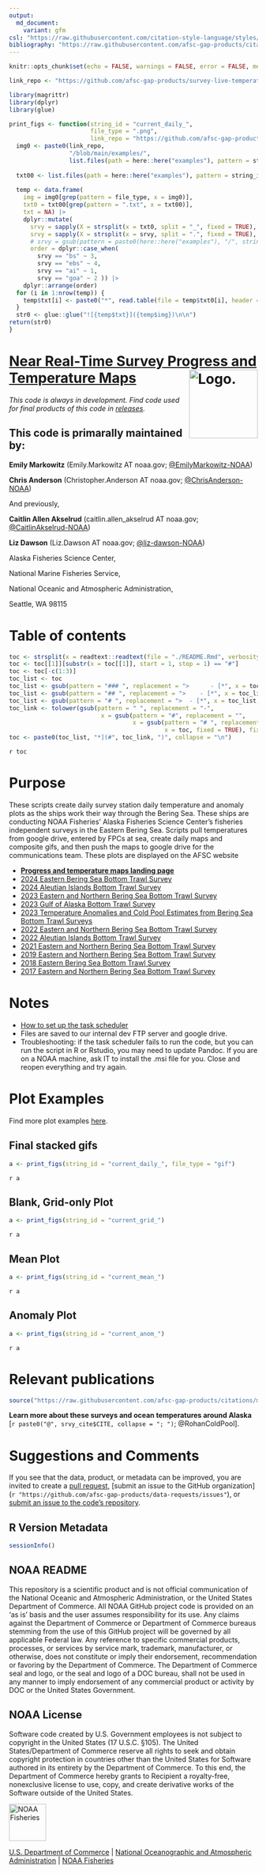 ```yaml
---
output: 
  md_document: 
    variant: gfm
csl: "https://raw.githubusercontent.com/citation-style-language/styles/master/apa-no-ampersand.csl"
bibliography: "https://raw.githubusercontent.com/afsc-gap-products/citations/main/cite/bibliography.bib"
---
```


```r
knitr::opts_chunk$set(echo = FALSE, warnings = FALSE, error = FALSE, message = FALSE, comment = FALSE, include=FALSE)
```


```r
link_repo <- "https://github.com/afsc-gap-products/survey-live-temperature-map"

library(magrittr)
library(dplyr)
library(glue)

print_figs <- function(string_id = "current_daily_", 
                       file_type = ".png", 
                       link_repo = "https://github.com/afsc-gap-products/survey-live-temperature-map") {
  img0 <- paste0(link_repo, 
                 "/blob/main/examples/", 
                 list.files(path = here::here("examples"), pattern = string_id, full.names = FALSE))
  
  txt00 <- list.files(path = here::here("examples"), pattern = string_id, full.names = TRUE)
  
  temp <- data.frame(
    img = img0[grep(pattern = file_type, x = img0)], 
    txt0 = txt00[grep(pattern = ".txt", x = txt00)], 
    txt = NA) |> 
    dplyr::mutate(
      srvy = sapply(X = strsplit(x = txt0, split = "_", fixed = TRUE), "[[", 3), 
      srvy = sapply(X = strsplit(x = srvy, split = ".", fixed = TRUE), "[[", 1), 
      # srvy = gsub(pattern = paste0(here::here("examples"), "/", string_id), replacement = "", x = srvy),
      order = dplyr::case_when(
        srvy == "bs" ~ 3, 
        srvy == "ebs" ~ 4, 
        srvy == "ai" ~ 1, 
        srvy == "goa" ~ 2 )) |> 
    dplyr::arrange(order)
  for (i in 1:nrow(temp)) {
    temp$txt[i] <- paste0("*", read.table(file = temp$txt0[i], header = FALSE, sep = "", dec = "."), "*", collapse = " ")
  }
  str0 <- glue::glue("![{temp$txt}]({temp$img})\n\n")
return(str0)
}
```

<!-- README.md is generated from README.Rmd. Please edit that file -->

# [Near Real-Time Survey Progress and Temperature Maps](`r link_repo`) <img src="https://avatars.githubusercontent.com/u/91760178?s=96&amp;v=4" alt="Logo." align="right" width="139" height="139"/>

*This code is always in development. Find code used for final products of this code in [releases](paste0(`r link_repo`, "/releases")).*

## This code is primarally maintained by:

**Emily Markowitz** (Emily.Markowitz AT noaa.gov; [\@EmilyMarkowitz-NOAA](https://github.com/EmilyMarkowitz-NOAA))

**Chris Anderson** (Christopher.Anderson AT noaa.gov; [\@ChrisAnderson-NOAA](https://github.com/ChrisAnderson-NOAA))

And previously, 

**Caitlin Allen Akselrud** (caitlin.allen_akselrud AT noaa.gov; [\@CaitlinAkselrud-NOAA](https://github.com/CaitlinAkselrud-NOAA))

**Liz Dawson** (Liz.Dawson AT noaa.gov; [\@liz-dawson-NOAA](https://github.com/liz-dawson-NOAA))

Alaska Fisheries Science Center,

National Marine Fisheries Service,

National Oceanic and Atmospheric Administration,

Seattle, WA 98115

# Table of contents

```r
toc <- strsplit(x = readtext::readtext(file = "./README.Rmd", verbosity = 0)[[2]], split = "\n")
toc <- toc[[1]][substr(x = toc[[1]], start = 1, stop = 1) == "#"]
toc <- toc[-c(1:3)]
toc_list <- toc
toc_list <- gsub(pattern = "### ", replacement = ">      - [*", x = toc_list, fixed = TRUE)
toc_list <- gsub(pattern = "## ", replacement = ">    - [*", x = toc_list, fixed = TRUE)
toc_list <- gsub(pattern = "# ", replacement = ">  - [*", x = toc_list, fixed = TRUE)
toc_link <- tolower(gsub(pattern = " ", replacement = "-", 
                          x = gsub(pattern = "#", replacement = "", 
                                   x = gsub(pattern = "# ", replacement = "", 
                                            x = toc, fixed = TRUE), fixed = TRUE)))
toc <- paste0(toc_list, "*](#", toc_link, ")", collapse = "\n")
```

`r toc`

# Purpose

These scripts create daily survey station daily temperature and anomaly plots as the ships work their way through the Bering Sea. These ships are conducting NOAA Fisheries' Alaska Fisheries Science Center's fisheries independent surveys in the Eastern Bering Sea. Scripts pull temperatures from google drive, entered by FPCs at sea, create daily maps and composite gifs, and then push the maps to google drive for the communications team. These plots are displayed on the AFSC website

 - [**Progress and temperature maps landing page**](https://www.fisheries.noaa.gov/alaska/science-data/bottom-trawl-survey-temperature-and-progress-maps)
 - [2024 Eastern Bering Sea Bottom Trawl Survey](https://www.fisheries.noaa.gov/alaska/science-data/near-real-time-temperatures-eastern-bering-sea-bottom-trawl-survey-2024)
 - [2024 Aleutian Islands Bottom Trawl Survey](https://www.fisheries.noaa.gov/alaska/climate/near-real-time-temperatures-aleutian-islands-bottom-trawl-survey-2024)
 - [2023 Eastern and Northern Bering Sea Bottom Trawl Survey](https://www.fisheries.noaa.gov/alaska/science-data/near-real-time-temperatures-bering-sea-bottom-trawl-survey-2023)
 - [2023 Gulf of Alaska Bottom Trawl Survey](https://www.fisheries.noaa.gov/alaska/science-data/near-real-time-temperatures-gulf-alaska-bottom-trawl-survey-2023) 
 - [2023 Temperature Anomalies and Cold Pool Estimates from Bering Sea Bottom Trawl Surveys](https://www.fisheries.noaa.gov/alaska/science-data/temperature-anomalies-and-cold-pool-estimates-bering-sea-bottom-trawl-surveys-2023)
 - [2022 Eastern and Northern Bering Sea Bottom Trawl Survey](https://www.fisheries.noaa.gov/alaska/climate/near-real-time-temperatures-bering-sea-bottom-trawl-surveys-2022)
 - [2022 Aleutian Islands Bottom Trawl Survey](https://www.fisheries.noaa.gov/alaska/climate/near-real-time-temperatures-aleutian-islands-bottom-trawl-survey-2022) 
 - [2021 Eastern and Northern Bering Sea Bottom Trawl Survey](https://www.fisheries.noaa.gov/alaska/science-data/near-real-time-temperatures-bering-sea-bottom-trawl-survey)
 - [2019 Eastern and Northern Bering Sea Bottom Trawl Survey](https://www.fisheries.noaa.gov/feature-story/2019-southeastern-bering-sea-shelf-bottom-trawl-survey-gets-underway)
 - [2018 Eastern Bering Sea Bottom Trawl Survey](https://www.fisheries.noaa.gov/resource/document/2018-eastern-bering-sea-continental-shelf-and-northern-bering-sea-trawl-surveys)
 - [2017 Eastern and Northern Bering Sea Bottom Trawl Survey](https://www.fisheries.noaa.gov/resource/document/2017-eastern-bering-sea-continental-shelf-and-northern-bering-sea-bottom-trawl)

# Notes

 - [How to set up the task scheduler](https://docs.google.com/document/d/1pwBmR6AqgnvUx_AiWYQxtYxIRjWMfdd5EPWwFvpI3Ug/edit)
 - Files are saved to our internal dev FTP server and google drive. 
 - Troubleshooting: if the task scheduler fails to run the code, but you can run the script in R or Rstudio, you may need to update Pandoc. If you are on a NOAA machine, ask IT to install the .msi file for you. Close and reopen everything and try again. 

# Plot Examples

Find more plot examples [here](`r paste0(link_repo, "/tree/main/test")`). 

## Final stacked gifs
```r
a <- print_figs(string_id = "current_daily_", file_type = "gif")
```
`r a`

## Blank, Grid-only Plot
```r
a <- print_figs(string_id = "current_grid_")
```
`r a`

## Mean Plot
```r
a <- print_figs(string_id = "current_mean_")
```
`r a`

## Anomaly Plot
```r
a <- print_figs(string_id = "current_anom_")
```
`r a`

# Relevant publications

```r
source("https://raw.githubusercontent.com/afsc-gap-products/citations/main/cite/current_data_tm.r") # srvy_cite 
```

**Learn more about these surveys and ocean temperatures around Alaska** [`r paste0("@", srvy_cite$CITE, collapse = "; ")`; @RohanColdPool]. 

<div id="refs"></div>

# Suggestions and Comments

If you see that the data, product, or metadata can be improved, you are invited to create a 
[pull request](`r paste0(link_repo, "/pulls")`), 
[submit an issue to the GitHub organization](`r "https://github.com/afsc-gap-products/data-requests/issues"`), or 
[submit an issue to the code's repository](`r paste0(link_repo, "/issues")`).

## R Version Metadata

```r
sessionInfo()
```

## NOAA README

This repository is a scientific product and is not official communication of the National Oceanic and Atmospheric Administration, or the United States Department of Commerce. All NOAA GitHub project code is provided on an ‘as is’ basis and the user assumes responsibility for its use. Any claims against the Department of Commerce or Department of Commerce bureaus stemming from the use of this GitHub project will be governed by all applicable Federal law. Any reference to specific commercial products, processes, or services by service mark, trademark, manufacturer, or otherwise, does not constitute or imply their endorsement, recommendation or favoring by the Department of Commerce. The Department of Commerce seal and logo, or the seal and logo of a DOC bureau, shall not be used in any manner to imply endorsement of any commercial product or activity by DOC or the United States Government.

## NOAA License

Software code created by U.S. Government employees is not subject to copyright in the United States (17 U.S.C. §105). The United States/Department of Commerce reserve all rights to seek and obtain copyright protection in countries other than the United States for Software authored in its entirety by the Department of Commerce. To this end, the Department of Commerce hereby grants to Recipient a royalty-free, nonexclusive license to use, copy, and create derivative works of the Software outside of the United States.

<img src="https://raw.githubusercontent.com/nmfs-general-modeling-tools/nmfspalette/main/man/figures/noaa-fisheries-rgb-2line-horizontal-small.png" alt="NOAA Fisheries" height="75"/>

[U.S. Department of Commerce](https://www.commerce.gov/) \| [National Oceanographic and Atmospheric Administration](https://www.noaa.gov) \| [NOAA Fisheries](https://www.fisheries.noaa.gov/)

